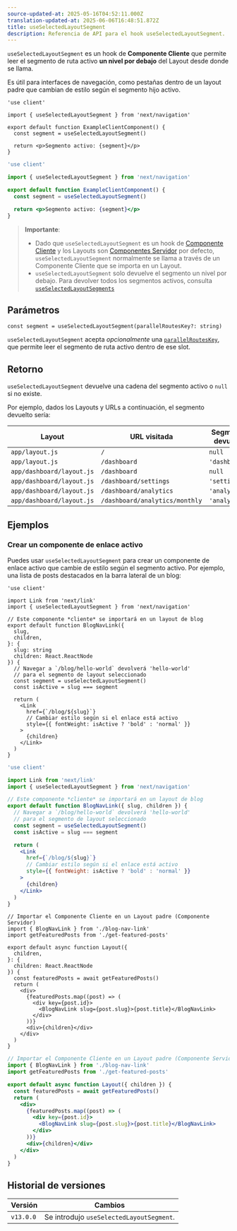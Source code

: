 ```yaml
---
source-updated-at: 2025-05-16T04:52:11.000Z
translation-updated-at: 2025-06-06T16:48:51.872Z
title: useSelectedLayoutSegment
description: Referencia de API para el hook useSelectedLayoutSegment.
---
```


`useSelectedLayoutSegment` es un hook de **Componente Cliente** que permite leer el segmento de ruta activo **un nivel por debajo** del Layout desde donde se llama.

Es útil para interfaces de navegación, como pestañas dentro de un layout padre que cambian de estilo según el segmento hijo activo.

```tsx filename="app/example-client-component.tsx" switcher
'use client'

import { useSelectedLayoutSegment } from 'next/navigation'

export default function ExampleClientComponent() {
  const segment = useSelectedLayoutSegment()

  return <p>Segmento activo: {segment}</p>
}
```

```jsx filename="app/example-client-component.js" switcher
'use client'

import { useSelectedLayoutSegment } from 'next/navigation'

export default function ExampleClientComponent() {
  const segment = useSelectedLayoutSegment()

  return <p>Segmento activo: {segment}</p>
}
```

> **Importante**:
>
> - Dado que `useSelectedLayoutSegment` es un hook de [Componente Cliente](/docs/app/building-your-application/rendering/client-components) y los Layouts son [Componentes Servidor](/docs/app/building-your-application/rendering/server-components) por defecto, `useSelectedLayoutSegment` normalmente se llama a través de un Componente Cliente que se importa en un Layout.
> - `useSelectedLayoutSegment` solo devuelve el segmento un nivel por debajo. Para devolver todos los segmentos activos, consulta [`useSelectedLayoutSegments`](/docs/app/api-reference/functions/use-selected-layout-segments)

## Parámetros

```tsx
const segment = useSelectedLayoutSegment(parallelRoutesKey?: string)
```

`useSelectedLayoutSegment` acepta _opcionalmente_ una [`parallelRoutesKey`](/docs/app/building-your-application/routing/parallel-routes#useselectedlayoutsegments), que permite leer el segmento de ruta activo dentro de ese slot.

## Retorno

`useSelectedLayoutSegment` devuelve una cadena del segmento activo o `null` si no existe.

Por ejemplo, dados los Layouts y URLs a continuación, el segmento devuelto sería:

| Layout                    | URL visitada               | Segmento devuelto |
| ------------------------- | -------------------------- | ----------------- |
| `app/layout.js`           | `/`                        | `null`            |
| `app/layout.js`           | `/dashboard`               | `'dashboard'`     |
| `app/dashboard/layout.js` | `/dashboard`               | `null`            |
| `app/dashboard/layout.js` | `/dashboard/settings`      | `'settings'`      |
| `app/dashboard/layout.js` | `/dashboard/analytics`     | `'analytics'`     |
| `app/dashboard/layout.js` | `/dashboard/analytics/monthly` | `'analytics'`     |

## Ejemplos

### Crear un componente de enlace activo

Puedes usar `useSelectedLayoutSegment` para crear un componente de enlace activo que cambie de estilo según el segmento activo. Por ejemplo, una lista de posts destacados en la barra lateral de un blog:

```tsx filename="app/blog/blog-nav-link.tsx" switcher
'use client'

import Link from 'next/link'
import { useSelectedLayoutSegment } from 'next/navigation'

// Este componente *cliente* se importará en un layout de blog
export default function BlogNavLink({
  slug,
  children,
}: {
  slug: string
  children: React.ReactNode
}) {
  // Navegar a `/blog/hello-world` devolverá 'hello-world'
  // para el segmento de layout seleccionado
  const segment = useSelectedLayoutSegment()
  const isActive = slug === segment

  return (
    <Link
      href={`/blog/${slug}`}
      // Cambiar estilo según si el enlace está activo
      style={{ fontWeight: isActive ? 'bold' : 'normal' }}
    >
      {children}
    </Link>
  )
}
```

```jsx filename="app/blog/blog-nav-link.js" switcher
'use client'

import Link from 'next/link'
import { useSelectedLayoutSegment } from 'next/navigation'

// Este componente *cliente* se importará en un layout de blog
export default function BlogNavLink({ slug, children }) {
  // Navegar a `/blog/hello-world` devolverá 'hello-world'
  // para el segmento de layout seleccionado
  const segment = useSelectedLayoutSegment()
  const isActive = slug === segment

  return (
    <Link
      href={`/blog/${slug}`}
      // Cambiar estilo según si el enlace está activo
      style={{ fontWeight: isActive ? 'bold' : 'normal' }}
    >
      {children}
    </Link>
  )
}
```

```tsx filename="app/blog/layout.tsx" switcher
// Importar el Componente Cliente en un Layout padre (Componente Servidor)
import { BlogNavLink } from './blog-nav-link'
import getFeaturedPosts from './get-featured-posts'

export default async function Layout({
  children,
}: {
  children: React.ReactNode
}) {
  const featuredPosts = await getFeaturedPosts()
  return (
    <div>
      {featuredPosts.map((post) => (
        <div key={post.id}>
          <BlogNavLink slug={post.slug}>{post.title}</BlogNavLink>
        </div>
      ))}
      <div>{children}</div>
    </div>
  )
}
```

```jsx filename="app/blog/layout.js" switcher
// Importar el Componente Cliente en un Layout padre (Componente Servidor)
import { BlogNavLink } from './blog-nav-link'
import getFeaturedPosts from './get-featured-posts'

export default async function Layout({ children }) {
  const featuredPosts = await getFeaturedPosts()
  return (
    <div>
      {featuredPosts.map((post) => (
        <div key={post.id}>
          <BlogNavLink slug={post.slug}>{post.title}</BlogNavLink>
        </div>
      ))}
      <div>{children}</div>
    </div>
  )
}
```

## Historial de versiones

| Versión   | Cambios                                |
| --------- | -------------------------------------- |
| `v13.0.0` | Se introdujo `useSelectedLayoutSegment`. |